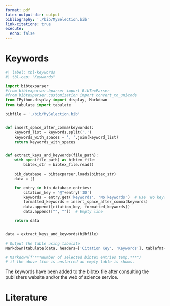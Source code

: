 ```yaml
---
format: pdf
latex-output-dir: output
bibliography: './bib/MySelection.bib'
link-citations: true
execute:
  echo: false
---
```


# Keywords {#appendix-i}

\fontsize{9}{10}\selectfont

```python
#| label: tbl-keywords
#| tbl-cap: "Keywords"

import bibtexparser
#from bibtexparser.bparser import BibTexParser
#from bibtexparser.customization import convert_to_unicode
from IPython.display import display, Markdown
from tabulate import tabulate

bibfile = './bib/MySelection.bib'


def insert_space_after_comma(keywords):
    keyword_list = keywords.split(',')
    keywords_with_spaces = ', '.join(keyword_list)
    return keywords_with_spaces


def extract_keys_and_keywords(file_path):
    with open(file_path) as bibtex_file:
        bibtex_str = bibtex_file.read()

    bib_database = bibtexparser.loads(bibtex_str)
    data = []

    for entry in bib_database.entries:
        citation_key = "@"+entry['ID']
        keywords = entry.get('keywords', 'No keywords')  # Use 'No keywords' if not present
        formatted_keywords = insert_space_after_comma(keywords)
        data.append([citation_key, formatted_keywords])
        data.append(["", ""])  # Empty line

    return data


data = extract_keys_and_keywords(bibfile)

# Output the table using tabulate
Markdown(tabulate(data, headers=['Citation Key', 'Keywords'], tablefmt="pipe"))

# Markdown(f"***Number of selected bibtex entries temp.***")
# if the above line is unstarred an empty table is shows.
```

The keywords have been added to the bibtex file after consulting the publishers website and/or the web of science service.

\newpage

\fontsize{11}{12}\selectfont

# Literature

